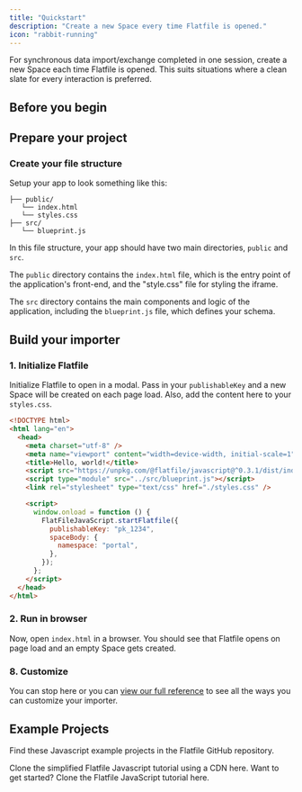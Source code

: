 ```yaml
---
title: "Quickstart"
description: "Create a new Space every time Flatfile is opened."
icon: "rabbit-running"
---
```


For synchronous data import/exchange completed in one session, create a new Space each time Flatfile is opened. This suits situations where a clean slate for every interaction is preferred.

## Before you begin

<Snippet file="shared/pk_needed.mdx" />

## Prepare your project

### Create your file structure

Setup your app to look something like this:

```
├── public/
   └── index.html
   └── styles.css
├── src/
   └── blueprint.js
```

In this file structure, your app should have two main directories, `public` and `src`.

The `public` directory contains the `index.html` file, which is the entry point of the application's front-end, and the "style.css" file for styling the iframe.

The `src` directory contains the main components and logic of the application, including the `blueprint.js` file, which defines your schema.

## Build your importer

### 1. Initialize Flatfile

Initialize Flatfile to open in a modal. Pass in your `publishableKey` and a new Space will be created on each page load. Also, add the content here to your `styles.css`.

<CodeGroup>

```html public/index.html
<!DOCTYPE html>
<html lang="en">
  <head>
    <meta charset="utf-8" />
    <meta name="viewport" content="width=device-width, initial-scale=1" />
    <title>Hello, world!</title>
    <script src="https://unpkg.com/@flatfile/javascript@^0.3.1/dist/index.cjs"></script>
    <script type="module" src="../src/blueprint.js"></script>
    <link rel="stylesheet" type="text/css" href="./styles.css" />

    <script>
      window.onload = function () {
        FlatFileJavaScript.startFlatfile({
          publishableKey: "pk_1234",
          spaceBody: {
            namespace: "portal",
          },
        });
      };
    </script>
  </head>
</html>
```

<Snippet file="shared/iframeStyles.mdx" />

</CodeGroup>

### 2. Run in browser

Now, open `index.html` in a browser. You should see that Flatfile opens on page load and an empty Space gets created.

<Snippet file="shared/embedded_listener_basic.mdx" />

### 8. Customize

You can stop here or you can [view our full reference](../reference/common) to see all the ways you can customize your importer.

## Example Projects

Find these Javascript example projects in the Flatfile GitHub repository.

<CardGroup cols={2}>
  <Card
    title="create-flatfile-javascript-simplified"
    icon="js"
    href="https://github.com/FlatFilers/create-flatfile-javascript-simplified"
  >
    Clone the simplified Flatfile Javascript tutorial using a CDN here.
  </Card>
  <Card
    title="create-flatfile-javascript"
    icon="js"
    href="https://github.com/FlatFilers/create-flatfile-javascript"
  >
    Want to get started? Clone the Flatfile JavaScript tutorial here.
  </Card>
</CardGroup>
